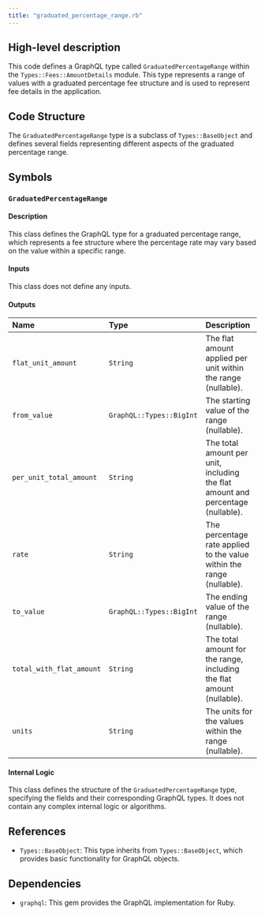 ```yaml
---
title: "graduated_percentage_range.rb"
---
```


## High-level description
This code defines a GraphQL type called `GraduatedPercentageRange` within the `Types::Fees::AmountDetails` module. This type represents a range of values with a graduated percentage fee structure and is used to represent fee details in the application.

## Code Structure
The `GraduatedPercentageRange` type is a subclass of `Types::BaseObject` and defines several fields representing different aspects of the graduated percentage range.

## Symbols
### `GraduatedPercentageRange`
#### Description
This class defines the GraphQL type for a graduated percentage range, which represents a fee structure where the percentage rate may vary based on the value within a specific range.

#### Inputs
This class does not define any inputs.

#### Outputs
| Name | Type | Description |
|:-----|:-----|:------------|
| `flat_unit_amount` | `String` | The flat amount applied per unit within the range (nullable). |
| `from_value` | `GraphQL::Types::BigInt` | The starting value of the range (nullable). |
| `per_unit_total_amount` | `String` | The total amount per unit, including the flat amount and percentage (nullable). |
| `rate` | `String` | The percentage rate applied to the value within the range (nullable). |
| `to_value` | `GraphQL::Types::BigInt` | The ending value of the range (nullable). |
| `total_with_flat_amount` | `String` | The total amount for the range, including the flat amount (nullable). |
| `units` | `String` | The units for the values within the range (nullable). |

#### Internal Logic
This class defines the structure of the `GraduatedPercentageRange` type, specifying the fields and their corresponding GraphQL types. It does not contain any complex internal logic or algorithms.

## References
- `Types::BaseObject`: This type inherits from `Types::BaseObject`, which provides basic functionality for GraphQL objects.

## Dependencies
- `graphql`: This gem provides the GraphQL implementation for Ruby.
